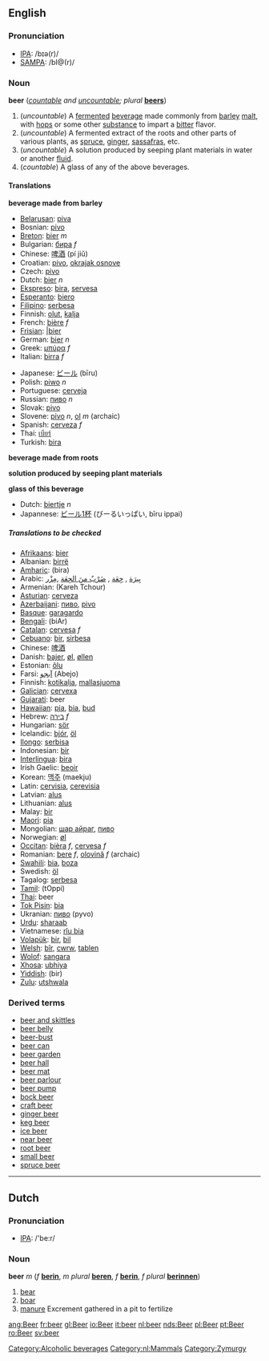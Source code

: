 {{Wikipedia}}
==English==

===Pronunciation===
*[[IPA]]: /bɪə(r)/
*[[SAMPA]]: /bI@(r)/

===Noun===
'''beer''' (''[[countable]] and [[uncountable]]; plural'' '''[[beers]]''')

#(''uncountable'') A [[ferment]]ed [[beverage]] made commonly from [[barley]] [[malt]], with [[hop]]s or some other [[substance]] to impart a [[bitter]] flavor.
#(''uncountable'') A fermented extract of the roots and other parts of various plants, as [[spruce]], [[ginger]], [[sassafras]], etc.
#(''uncountable'') A solution produced by seeping plant materials in water or another [[fluid]].
#(''countable'') A glass of any of the above beverages.

====Translations====
'''beverage made from barley'''
{{top}}
*[[Belarusan]]: [[piva]]
*Bosnian: [[pivo]]
*[[Breton]]: [[bier#Breton|bier]] ''m''
*Bulgarian: [[бира]] ''f''
*Chinese: [[啤酒]] (pí jiǔ)
*Croatian: [[pivo]], [[okrajak osnove]]
*Czech: [[pivo]]
*Dutch: [[bier#Dutch|bier]] ''n''
*[[Ekspreso]]: [[bira]], [[servesa]]
*[[Esperanto]]: [[biero]]
*[[Filipino]]: [[serbesa]]
*Finnish: [[olut]], [[kalja]]
*French: [[bière]] ''f''
*[[Frisian]]: [[bier#Frisian||bier]]
*German: [[Bier#German|bier]] ''n''
*Greek: [[μπύρα]] ''f''
*Italian: [[birra]] ''f''
{{mid}}
*Japanese:  [[ビール]] (bīru) 
*Polish: [[piwo]] ''n''
*Portuguese: [[cerveja]]
*Russian: [[пиво]] ''n''
*Slovak: [[pivo]]
*Slovene: [[pivo]] ''n'', [[ol]] ''m'' (archaic)
*Spanish: [[cerveza]] ''f''
*Thai: [[เบียร์]]
*Turkish: [[bira]]
{{bottom}}

'''beverage made from roots'''
{{top}}
{{mid}}
{{bottom}}

'''solution produced by seeping plant materials'''
{{top}}
{{mid}}
{{bottom}}

'''glass of this beverage'''
{{top}}
*Dutch: [[biertje]] ''n''
*Japannese: [[ビール1杯]] (びーるいっぱい, bīru ippai)
{{mid}}
{{bottom}}

=====Translations to be checked=====
<!--Remove this section once all of the translations below have been moved into the tables above.-->
{{checktrans}}

*[[Afrikaans]]: [[bier#Afrikaans|bier]]
*Albanian: [[birrë]]
*[[Amharic]]: (bira)
*Arabic: [[بيرة|بِيرَة]] , [[جعة|جِعَة]] , [[ضرب من الجعة|ضَرْبٌ منَ الجِعَة]] ,[[مزر|مِزْر]] 
*Armenian: (Kareh Tchour)
*[[Asturian]]: [[cerveza]]
*[[Azerbaijani]]: [[пиво]], [[pivo]] 
*[[Basque]]: [[garagardo]]
*[[Bengali]]: (biAr)
*[[Catalan]]: [[cervesa]] ''f''
*[[Cebuano]]: [[bir]], [[sirbesa]]
*Chinese: [[啤酒]]
*Danish: [[bajer]], [[øl]], [[øllen]]
*Estonian: [[õlu]]
*Farsi: [[ابجو|آبجو]] (Abejo)
*Finnish: [[kotikalja]], [[mallasjuoma]]
*[[Galician]]: [[cervexa]]
*[[Gujarati]]: beer
*[[Hawaiian]]: [[pia]], [[bia]], [[bud]] 
*Hebrew: [[בירה]] ''f''
*Hungarian: [[sör]]
*Icelandic: [[bjór]], [[öl]]
*[[Ilongo]]: [[serbisa]]
*Indonesian: [[bir]]
*[[Interlingua]]: [[bira]]
*Irish Gaelic: [[beoir]]
*Korean: [[맥주]] (maekju)
*Latin: [[cervisia]], [[cerevisia]]
*Latvian: [[alus]]
*Lithuanian: [[alus]]
*Malay: [[bir]]
*[[Maori]]: [[pia#Maori|pia]]
*Mongolian: [[шар айраг]], [[пиво]]
*Norwegian: [[øl]]
*[[Occitan]]: [[bièra]] ''f'', [[cervesa]] ''f'' 
*Romanian: [[bere#Romanian|bere]] ''f'', [[olovină]] ''f'' (archaic)
*[[Swahili]]: [[bia]], [[boza]]
*Swedish: [[öl]]
*Tagalog: [[serbesa]]
*[[Tamil]]: (tOppi)
*[[Thai]]: beer
*[[Tok Pisin]]: [[bia]]
*Ukranian: [[пиво]] (pyvo)
*[[Urdu]]: [[sharaab]]
*Vietnamese: [[r­îu bia]]
*[[Volapük]]: [[bir]], [[bil]]
*[[Welsh]]: [[bîr]], [[cwrw]], [[tablen]]
*[[Wolof]]: [[sangara]]
*[[Xhosa]]: [[ubhiya]]
*[[Yiddish]]: (bir)
*[[Zulu]]: [[utshwala]]

===Derived terms===
*[[beer and skittles]]
*[[beer belly]]
*[[beer-bust]]
*[[beer can]]
*[[beer garden]]
*[[beer hall]]
*[[beer mat]]
*[[beer parlour]]
*[[beer pump]]
*[[bock beer]]
*[[craft beer]]
*[[ginger beer]]
*[[keg beer]]
*[[ice beer]]
*[[near beer]]
*[[root beer]]
*[[small beer]]
*[[spruce beer]]

[[Category:Alcoholic beverages]]

----

==Dutch==
[[Category:nl:Mammals]]
===Pronunciation===
*[[w:IPA|IPA]]: /'be:r/

===Noun===
'''beer''' ''m'' (''f'' '''[[berin]]''', ''m plural'' '''[[beren]]''', ''f'' '''[[berin]]''', ''f plural'' '''[[berinnen]]''')

#[[bear]]
#[[boar]]
#[[manure]] Excrement gathered in a pit to fertilize

[[Category:Zymurgy]]

[[ang:Beer]]
[[fr:beer]]
[[gl:Beer]]
[[io:Beer]]
[[it:beer]]
[[nl:beer]]
[[nds:Beer]]
[[pl:Beer]]
[[pt:Beer]]
[[ro:Beer]]
[[sv:beer]]